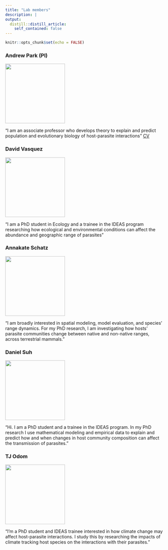 ```yaml
---
title: "Lab members"
description: |
output:
  distill::distill_article:
    self_contained: false
---
```



```r
knitr::opts_chunk$set(echo = FALSE)
```

### Andrew Park (PI)

![](images/andrew.jpg){width=50mm}

"I am an associate professor who develops theory to explain and predict population and evolutionary biology of host-parasite interactions" [CV](resources/parkCVdec2020.pdf) 



### David Vasquez

![](images/david.png){width=50mm}

"I am a PhD student in Ecology and a trainee in the IDEAS program researching how ecological and environmental conditions can affect the abundance and geographic range of parasites"


### Annakate Schatz

![](images/annakate.jpg){width=50mm}

"I am broadly interested in spatial modeling, model evaluation, and species’ range dynamics. For my PhD research, I am investigating how hosts’ parasite communities change between native and non-native ranges, across terrestrial mammals."



### Daniel Suh

![](images/daniel.png){width=50mm}

"Hi. I am a PhD student and a trainee in the IDEAS program. In my PhD research I use mathematical modeling and empirical data to explain and predict how and when changes in host community composition can affect the transmission of parasites."


### TJ Odom

![](images/TJ.png){width=50mm}

"I'm a PhD student and IDEAS trainee interested in how climate change may affect host-parasite interactions. I study this by researching the impacts of climate tracking host species on the interactions with their parasites."

